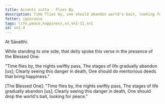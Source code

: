 ```yaml
---
title: Accenti sutta - Flies By
description: Time flies by, one should abandon world's bait, looking for peace.
fetter: ignorance
tags: life,peace,happiness,sn,sn1-11,sn1
id: sn1.4
---
```


At Sāvatthi.

While standing to one side, that deity spoke this verse in the presence of the Blessed One:

"Time flies by, the nights swiftly pass,
The stages of life gradually abandon [us];
Clearly seeing this danger in death,
One should do meritorious deeds that bring happiness."

[The Blessed One]: "Time flies by, the nights swiftly pass,
The stages of life gradually abandon [us];
Clearly seeing this danger in death,
One should drop the world's bait, looking for peace."